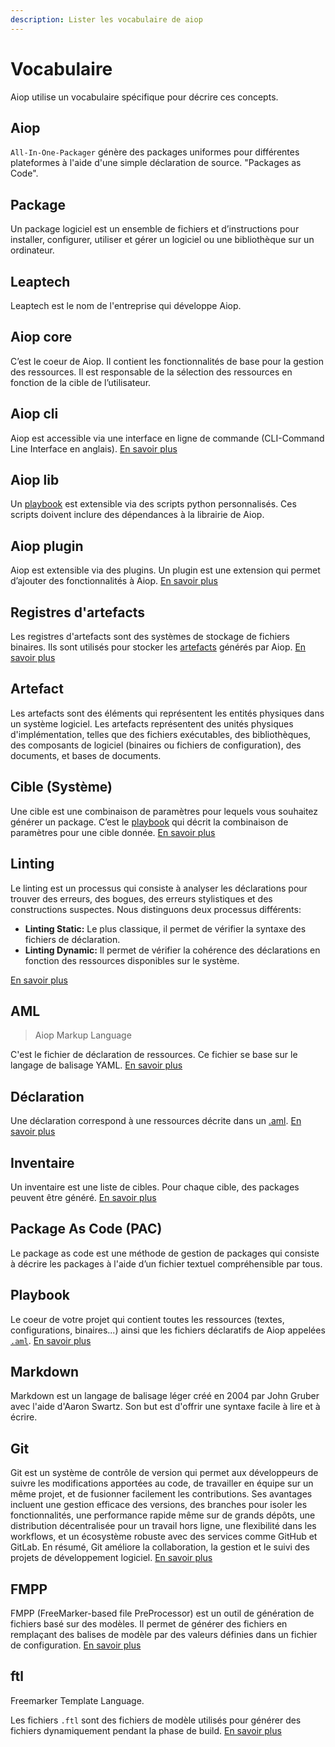 ```yaml
---
description: Lister les vocabulaire de aiop
---
```


# Vocabulaire

Aiop utilise un vocabulaire spécifique pour décrire ces concepts.

## Aiop

`All-In-One-Packager` génère des packages uniformes pour différentes plateformes à l'aide d'une simple déclaration de source. "Packages as Code".

## Package

Un package logiciel est un ensemble de fichiers et d’instructions pour installer, configurer, utiliser et gérer un logiciel ou une bibliothèque sur un ordinateur.

## Leaptech

Leaptech est le nom de l'entreprise qui développe Aiop.

## Aiop core

C’est le coeur de Aiop. Il contient les fonctionnalités de base pour la gestion des ressources. Il est responsable de la sélection des ressources en fonction de la cible de l’utilisateur.

## Aiop cli

Aiop est accessible via une interface en ligne de commande (CLI-Command Line Interface en anglais). [En savoir plus](/docs/cli-index)

## Aiop lib

Un [playbook](#playbook) est extensible via des scripts python personnalisés. Ces scripts doivent inclure des dépendances à la librairie de Aiop.

## Aiop plugin

Aiop est extensible via des plugins. Un plugin est une extension qui permet d’ajouter des fonctionnalités à Aiop. [En savoir plus](/docs/aiop-lib/plugins)

## Registres d'artefacts

Les registres d'artefacts sont des systèmes de stockage de fichiers binaires. Ils sont utilisés pour stocker les [artefacts](#artefact) générés par Aiop. [En savoir plus](/docs/declarations/cookbook/remote)

## Artefact

Les artefacts sont des éléments qui représentent les entités physiques dans un système logiciel. Les artefacts représentent des unités physiques d'implémentation, telles que des fichiers exécutables, des bibliothèques, des composants de logiciel (binaires ou fichiers de configuration), des documents, et bases de documents.

## Cible (Système)

Une cible est une combinaison de paramètres pour lequels vous souhaitez générer un package. C’est le [playbook](#playbook) qui décrit la combinaison de paramètres pour une cible donnée. [En savoir plus](/docs/configurations/inventory)

## Linting

Le linting est un processus qui consiste à analyser les déclarations pour trouver des erreurs, des bogues, des erreurs stylistiques et des constructions suspectes. Nous distinguons deux processus différents:

- **Linting Static:** Le plus classique, il permet de vérifier la syntaxe des fichiers de déclaration.
- **Linting Dynamic:** Il permet de vérifier la cohérence des déclarations en fonction des ressources disponibles sur le système.

[En savoir plus](/docs/cli/lint)

## AML

> Aiop Markup Language

C'est le fichier de déclaration de ressources. Ce fichier se base sur le langage de balisage YAML. [En savoir plus](/docs/declarations/overview)

## Déclaration

Une déclaration correspond à une ressources décrite dans un [.aml](#aml). [En savoir plus](/docs/declarations/overview)

## Inventaire

Un inventaire est une liste de cibles. Pour chaque cible, des packages peuvent être généré. [En savoir plus](/docs/configurations/inventory)

## Package As Code (PAC)

Le package as code est une méthode de gestion de packages qui consiste à décrire les packages à l'aide d’un fichier textuel compréhensible par tous.

## Playbook

Le coeur de votre projet qui contient toutes les ressources (textes, configurations, binaires...) ainsi que les fichiers déclaratifs de Aiop appelées [`.aml`](#aml). [En savoir plus](/docs/configurations/playbook)

## Markdown

Markdown est un langage de balisage léger créé en 2004 par John Gruber avec l'aide d'Aaron Swartz. Son but est d'offrir une syntaxe facile à lire et à écrire.

## Git

Git est un système de contrôle de version qui permet aux développeurs de suivre les modifications apportées au code, de travailler en équipe sur un même projet, et de fusionner facilement les contributions. Ses avantages incluent une gestion efficace des versions, des branches pour isoler les fonctionnalités, une performance rapide même sur de grands dépôts, une distribution décentralisée pour un travail hors ligne, une flexibilité dans les workflows, et un écosystème robuste avec des services comme GitHub et GitLab. En résumé, Git améliore la collaboration, la gestion et le suivi des projets de développement logiciel. [En savoir plus](https://git-scm.com)

## FMPP

FMPP (FreeMarker-based file PreProcessor) est un outil de génération de fichiers basé sur des modèles. Il permet de générer des fichiers en remplaçant des balises de modèle par des valeurs définies dans un fichier de configuration. [En savoir plus](https://fmpp.sourceforge.net/license.html)

## ftl

Freemarker Template Language.

Les fichiers `.ftl` sont des fichiers de modèle utilisés pour générer des fichiers dynamiquement pendant la phase de build. [En savoir plus](/docs/declarations/cookbook/generate_file)
